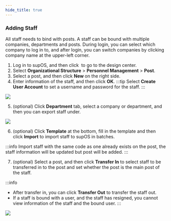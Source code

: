 ```yaml
---
hide_title: true
---
```


### Adding Staff

All staff needs to bind with posts. A staff can be bound with multiple companies, departments and posts. During login, you can select which company to log in to, and after login, you can switch companies by clicking company name at the upper-left corner.

1. Log in to supOS, and then click <img src="https://wordpressfreezonex.oss-accelerate.aliyuncs.com/factoryModeling/7.png" alt="" /> to go to the design center.
2. Select <strong>Organizational Structure</strong> > <strong>Personnel Management</strong> > <strong>Post</strong>.
3. Select a post, and then click <strong>New </strong>on the right side.
4. Enter information of the staff, and then click <strong>OK</strong>.
:::tip
Select <strong>Create User Account</strong> to set a username and password for the staff.
:::
 
<img width={350} src="https://wordpressfreezonex.oss-accelerate.aliyuncs.com/factoryModeling/28.png"/>

5. (optional) Click <strong>Department</strong> tab, select a company or department, and then you can export staff under.

<img width={350} src="https://wordpressfreezonex.oss-accelerate.aliyuncs.com/factoryModeling/29.png"/>

6. (optional) Click <strong>Template</strong> at the bottom, fill in the template and then click <strong>Import</strong> to import staff to supOS in batches.

:::info
Import staff with the same code as one already exists on the post, the staff information will be updated but post will be added.
::: 

7. (optional) Select a post, and then click <strong>Transfer In</strong> to select staff to be transferred in to the post and set whether the post is the main post of the staff.

:::info
- After transfer in, you can click <strong>Transfer Out</strong> to transfer the staff out.
- If a staff is bound with a user, and the staff has resigned, you cannot view information of the staff and the bound user.
::: 

<img width={350} src="https://wordpressfreezonex.oss-accelerate.aliyuncs.com/factoryModeling/30.png"/>